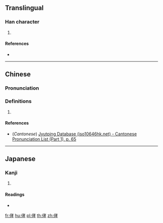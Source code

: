==Translingual==

===Han character===
{{Han char|rn=9|rad=人|as=07|sn=9|four=|canj=OJKD|ids=⿰亻孝}}

# {{defn|Han|sort=人07}}

====References====
* {{Han ref|kx=0103.310|dkj=00658|dj=0219.090|hdz=10156.140|uh=4FBE|ud=20414}}

----

==Chinese==
{{zh-forms}}

===Pronunciation===
{{zh-pron
|m=xiāo
|c=haau1
|mc=
|oc=
|ma=
|cat=
}}

===Definitions===
# {{rfdef|lang=zh}}

====References====
* (''Cantonese'') [http://www.iso10646hk.net/jp/document/download.jsp Jyutping Database (iso10646hk.net) - Cantonese Pronunciation List (Part 1), p. 65]

----

==Japanese==

===Kanji===
{{ja-kanji|grade=|rs=人07}}

# {{defn|lang=ja|sort=人07}}

====Readings====
* {{ja-readings|on=[[こう]] (kō), [[きょう]] (kyō)|kun=[[おおきい]] (ookii)}}

[[fr:侾]]
[[hu:侾]]
[[pl:侾]]
[[th:侾]]
[[zh:侾]]